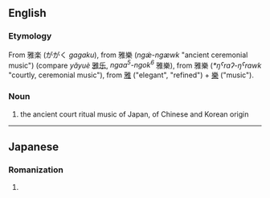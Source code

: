 ==English==
{{wikipedia|Gagaku}}
===Etymology===
From {{etyl|ja|en}} 雅楽 (ががく ''gagaku''), from {{etyl|ltc|en}} 雅樂 (''ngǽ-ngæwk'' "ancient ceremonial music") (compare {{etyl|cmn|en}} ''yǎyuè'' [[雅乐]], {{yue}} ''ngaa<sup>5</sup>-ngok<sup>6</sup>'' 雅樂), from {{etyl|och|en}} 雅樂 (''*ŋˁraʔ-ŋˁrawk'' "courtly, ceremonial music"), from [[雅]] ("elegant", "refined") + [[樂]] ("music").

===Noun===
{{en-noun|-}}

# the ancient court ritual music of Japan, of Chinese and Korean origin

----

==Japanese==
===Romanization===
{{ja-romaji}}

# {{ja-romanization of|ががく}}